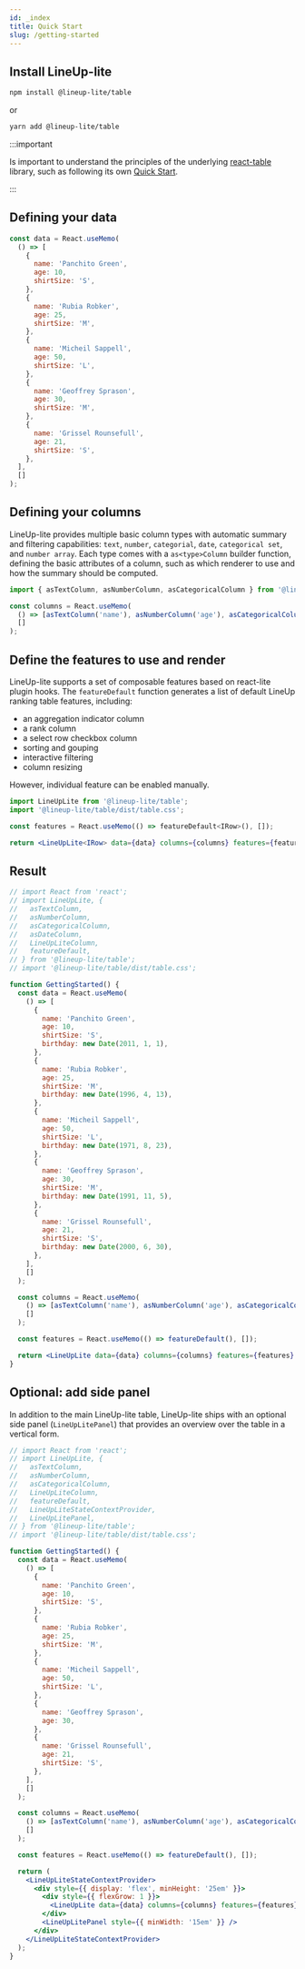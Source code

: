 ```yaml
---
id: _index
title: Quick Start
slug: /getting-started
---
```


## Install LineUp-lite

```sh
npm install @lineup-lite/table
```

or

```sh
yarn add @lineup-lite/table
```

:::important

Is important to understand the principles of the underlying [react-table](https://react-table.tanstack.com/) library, such as following its own [Quick Start](https://react-table.tanstack.com/docs/quick-start).

:::

## Defining your data

```js
const data = React.useMemo(
  () => [
    {
      name: 'Panchito Green',
      age: 10,
      shirtSize: 'S',
    },
    {
      name: 'Rubia Robker',
      age: 25,
      shirtSize: 'M',
    },
    {
      name: 'Micheil Sappell',
      age: 50,
      shirtSize: 'L',
    },
    {
      name: 'Geoffrey Sprason',
      age: 30,
      shirtSize: 'M',
    },
    {
      name: 'Grissel Rounsefull',
      age: 21,
      shirtSize: 'S',
    },
  ],
  []
);
```

## Defining your columns

LineUp-lite provides multiple basic column types with automatic summary and filtering capabilities:
`text`, `number`, `categorial`, `date`, `categorical set`, and `number array`. Each type comes with a `as<type>Column` builder function,
defining the basic attributes of a column, such as which renderer to use and how the summary should be computed.

```js
import { asTextColumn, asNumberColumn, asCategoricalColumn } from '@lineup-lite/table';

const columns = React.useMemo(
  () => [asTextColumn('name'), asNumberColumn('age'), asCategoricalColumn('shirtSize')],
  []
);
```

## Define the features to use and render

LineUp-lite supports a set of composable features based on react-lite plugin hooks.
The `featureDefault` function generates a list of default LineUp ranking table features, including:

- an aggregation indicator column
- a rank column
- a select row checkbox column
- sorting and gouping
- interactive filtering
- column resizing

However, individual feature can be enabled manually.

```jsx
import LineUpLite from '@lineup-lite/table';
import '@lineup-lite/table/dist/table.css';

const features = React.useMemo(() => featureDefault<IRow>(), []);

return <LineUpLite<IRow> data={data} columns={columns} features={features} />;
```

## Result

```jsx live
// import React from 'react';
// import LineUpLite, {
//   asTextColumn,
//   asNumberColumn,
//   asCategoricalColumn,
//   asDateColumn,
//   LineUpLiteColumn,
//   featureDefault,
// } from '@lineup-lite/table';
// import '@lineup-lite/table/dist/table.css';

function GettingStarted() {
  const data = React.useMemo(
    () => [
      {
        name: 'Panchito Green',
        age: 10,
        shirtSize: 'S',
        birthday: new Date(2011, 1, 1),
      },
      {
        name: 'Rubia Robker',
        age: 25,
        shirtSize: 'M',
        birthday: new Date(1996, 4, 13),
      },
      {
        name: 'Micheil Sappell',
        age: 50,
        shirtSize: 'L',
        birthday: new Date(1971, 8, 23),
      },
      {
        name: 'Geoffrey Sprason',
        age: 30,
        shirtSize: 'M',
        birthday: new Date(1991, 11, 5),
      },
      {
        name: 'Grissel Rounsefull',
        age: 21,
        shirtSize: 'S',
        birthday: new Date(2000, 6, 30),
      },
    ],
    []
  );

  const columns = React.useMemo(
    () => [asTextColumn('name'), asNumberColumn('age'), asCategoricalColumn('shirtSize'), asDateColumn('birthday')],
    []
  );

  const features = React.useMemo(() => featureDefault(), []);

  return <LineUpLite data={data} columns={columns} features={features} />;
}
```

## Optional: add side panel

In addition to the main LineUp-lite table, LineUp-lite ships with an optional side panel (`LineUpLitePanel`) that provides an overview over the table in a vertical form.

```jsx live
// import React from 'react';
// import LineUpLite, {
//   asTextColumn,
//   asNumberColumn,
//   asCategoricalColumn,
//   LineUpLiteColumn,
//   featureDefault,
//   LineUpLiteStateContextProvider,
//   LineUpLitePanel,
// } from '@lineup-lite/table';
// import '@lineup-lite/table/dist/table.css';

function GettingStarted() {
  const data = React.useMemo(
    () => [
      {
        name: 'Panchito Green',
        age: 10,
        shirtSize: 'S',
      },
      {
        name: 'Rubia Robker',
        age: 25,
        shirtSize: 'M',
      },
      {
        name: 'Micheil Sappell',
        age: 50,
        shirtSize: 'L',
      },
      {
        name: 'Geoffrey Sprason',
        age: 30,
      },
      {
        name: 'Grissel Rounsefull',
        age: 21,
        shirtSize: 'S',
      },
    ],
    []
  );

  const columns = React.useMemo(
    () => [asTextColumn('name'), asNumberColumn('age'), asCategoricalColumn('shirtSize')],
    []
  );

  const features = React.useMemo(() => featureDefault(), []);

  return (
    <LineUpLiteStateContextProvider>
      <div style={{ display: 'flex', minHeight: '25em' }}>
        <div style={{ flexGrow: 1 }}>
          <LineUpLite data={data} columns={columns} features={features} />
        </div>
        <LineUpLitePanel style={{ minWidth: '15em' }} />
      </div>
    </LineUpLiteStateContextProvider>
  );
}
```
